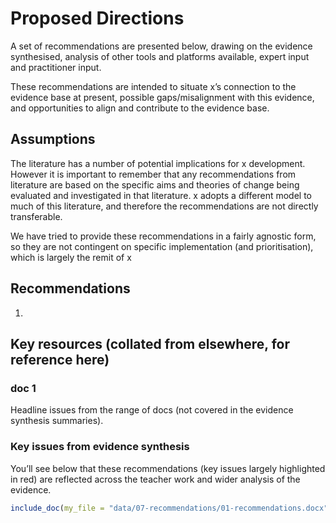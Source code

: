 # Proposed Directions

A set of recommendations are presented below, drawing on the evidence synthesised, analysis of other tools and platforms available, expert input and practitioner input.

These recommendations are intended to situate x’s connection to the evidence base at present, possible gaps/misalignment with this evidence, and opportunities to align and contribute to the evidence base. 

## Assumptions

The literature has a number of potential implications for x development. However it is important to remember that any recommendations from literature are based on the specific aims and theories of change being evaluated and investigated in that literature. x adopts a different model to much of this literature, and therefore the recommendations are not directly transferable. 

We have tried to provide these recommendations in a fairly agnostic form, so they are not contingent on specific implementation (and prioritisation), which is largely the remit of x 

## Recommendations

1.	

## Key resources (collated from elsewhere, for reference here)

### doc 1

Headline issues from the range of docs (not covered in the evidence synthesis summaries).

### Key issues from evidence synthesis

You'll see below that these recommendations (key issues largely highlighted in red) are reflected across the teacher work and wider analysis of the evidence. 

```r

include_doc(my_file = "data/07-recommendations/01-recommendations.docx")

```

